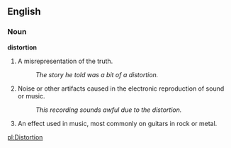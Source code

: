 ==English==

===Noun===

'''distortion'''

# A misrepresentation of the truth.
#:''The story he told was a bit of a distortion.''
# Noise or other artifacts caused in the electronic reproduction of sound or music.
#:''This recording sounds awful due to the distortion.''
# An effect used in music, most commonly on guitars in rock or metal.

[[pl:Distortion]]
